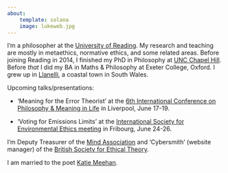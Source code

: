 ```yaml
---
about:
    template: solana
    image: lukeweb.jpg
---
```


I'm a philosopher at the [University of
Reading](https://www.reading.ac.uk/philosophy/). My research and
teaching are mostly in metaethics, normative ethics, and some related
areas. Before joining Reading in 2014, I finished my PhD in Philosophy
at [UNC Chapel Hill](https://philosophy.unc.edu/). Before *that* I did
my BA in Maths & Philosophy at Exeter College, Oxford. I grew up in
[Llanelli](https://en.wikipedia.org/wiki/Llanelli), a coastal town in
South Wales.

Upcoming talks/presentations:

* 'Meaning for the Error Theorist' at the [6th International Conference on Philosophy & Meaning in Life](https://www.liverpool.ac.uk/philosophy/events/philosophy-and-meaning-in-life/) in Liverpool, June 17-19.

* 'Voting for Emissions Limits' at the [International Society for Environmental Ethics meeting](https://www.unifr.ch/env/en/info/isee-21st-annual-summer-meeting.html) in Fribourg, June 24-26.

I'm Deputy Treasurer of the [Mind
Association](https://mindassociation.org/) and 'Cybersmith' (website
manager) of the [British Society for Ethical Theory](https://www.bset.org.uk/).

I am married to the poet [Katie Meehan](https://www.katherine-meehan.com/).